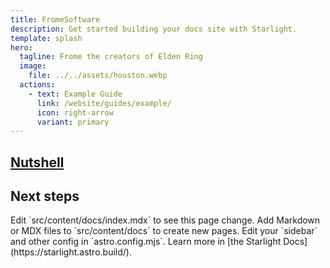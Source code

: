 ```yaml
---
title: FromeSoftware
description: Get started building your docs site with Starlight.
template: splash
hero:
  tagline: Frome the creators of Elden Ring
  image:
    file: ../../assets/houston.webp
  actions:
    - text: Example Guide
      link: /website/guides/example/
      icon: right-arrow
      variant: primary
---
```



## [Nutshell](https://github.com/FromeSoftware/website/blob/main/src/content/docs/reference/nutshell%20test.md)

## Next steps

<CardGrid stagger>
	<Card title="Update content" icon="pencil">
		Edit `src/content/docs/index.mdx` to see this page change.
	</Card>
	<Card title="Add new content" icon="add-document">
		Add Markdown or MDX files to `src/content/docs` to create new pages.
	</Card>
	<Card title="Configure your site" icon="setting">
		Edit your `sidebar` and other config in `astro.config.mjs`.
	</Card>
	<Card title="Read the docs" icon="open-book">
		Learn more in [the Starlight Docs](https://starlight.astro.build/).
	</Card>
</CardGrid>
